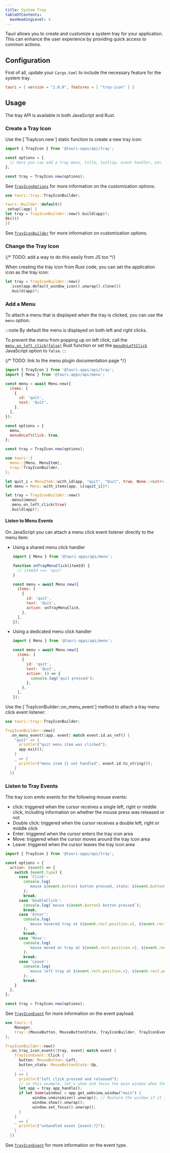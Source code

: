 ```yaml
---
title: System Tray
tableOfContents:
  maxHeadingLevel: 4
---
```



Tauri allows you to create and customize a system tray for your application.
This can enhance the user experience by providing quick access to common actions.

## Configuration

First of all, update your `Cargo.toml` to include the necessary feature for the system tray.

```toml title="src-tauri/Cargo.toml"
tauri = { version = "2.0.0", features = [ "tray-icon" ] }
```

## Usage

The tray API is available in both JavaScript and Rust.

### Create a Tray Icon

<Tabs>
<TabItem label="JavaScript">
Use the [`TrayIcon.new`] static function to create a new tray icon:

```javascript
import { TrayIcon } from '@tauri-apps/api/tray';

const options = {
  // here you can add a tray menu, title, tooltip, event handler, etc
};

const tray = TrayIcon.new(options);
```

See [`TrayIconOptions`] for more information on the customization options.

</TabItem>

<TabItem label="Rust">

```rust
use tauri::tray::TrayIconBuilder;

tauri::Builder::default()
.setup(|app| {
let tray = TrayIconBuilder::new().build(app)?;
Ok(())
})

```

See [`TrayIconBuilder`] for more information on customization options.

</TabItem>
</Tabs>

### Change the Tray Icon

{/* TODO: add a way to do this easily from JS too */}

When creating the tray icon from Rust code, you can set the application icon as the tray icon:

```rust
let tray = TrayIconBuilder::new()
  .icon(app.default_window_icon().unwrap().clone())
  .build(app)?;
```

### Add a Menu

To attach a menu that is displayed when the tray is clicked, you can use the `menu` option.

:::note
By default the menu is displayed on both left and right clicks.

To prevent the menu from popping up on left click, call the [`menu_on_left_click(false)`][TrayIconBuilder::menu_on_left_click] Rust function
or set the [`menuOnLeftClick`] JavaScript option to `false`.
:::

{/* TODO: link to the menu plugin documentation page */}

<Tabs>
<TabItem label="JavaScript">

```javascript
import { TrayIcon } from '@tauri-apps/api/tray';
import { Menu } from '@tauri-apps/api/menu';

const menu = await Menu.new({
  items: [
    {
      id: 'quit',
      text: 'Quit',
    },
  ],
});

const options = {
  menu,
  menuOnLeftClick: true,
};

const tray = TrayIcon.new(options);
```

</TabItem>

<TabItem label="Rust">

```rust
use tauri::{
  menu::{Menu, MenuItem},
  tray::TrayIconBuilder,
};

let quit_i = MenuItem::with_id(app, "quit", "Quit", true, None::<&str>)?;
let menu = Menu::with_items(app, &[&quit_i])?;

let tray = TrayIconBuilder::new()
  .menu(&menu)
  .menu_on_left_click(true)
  .build(app)?;
```

</TabItem>
</Tabs>

#### Listen to Menu Events

<Tabs>
<TabItem label="JavaScript">
On JavaScript you can attach a menu click event listener directly to the menu item:

- Using a shared menu click handler

  ```javascript
  import { Menu } from '@tauri-apps/api/menu';

  function onTrayMenuClick(itemId) {
    // itemId === 'quit'
  }

  const menu = await Menu.new({
    items: [
      {
        id: 'quit',
        text: 'Quit',
        action: onTrayMenuClick,
      },
    ],
  });
  ```

- Using a dedicated menu click handler

  ```javascript
  import { Menu } from '@tauri-apps/api/menu';

  const menu = await Menu.new({
    items: [
      {
        id: 'quit',
        text: 'Quit',
        action: () => {
          console.log('quit pressed');
        },
      },
    ],
  });
  ```

</TabItem>

<TabItem label="Rust">
Use the [`TrayIconBuilder::on_menu_event`] method to attach a tray menu click event listener:

```rust
use tauri::tray::TrayIconBuilder;

TrayIconBuilder::new()
  .on_menu_event(|app, event| match event.id.as_ref() {
    "quit" => {
      println!("quit menu item was clicked");
      app.exit();
    }
    _ => {
      println!("menu item {} not handled", event.id.to_string());
    }
  })
```

</TabItem>
</Tabs>

### Listen to Tray Events

The tray icon emits events for the following mouse events:

- click: triggered when the cursor receives a single left, right or middle click, including information on whether the mouse press was released or not
- Double click: triggered when the cursor receives a double left, right or middle click
- Enter: triggered when the cursor enters the tray icon area
- Move: triggered when the cursor moves around the tray icon area
- Leave: triggered when the cursor leaves the tray icon area

<Tabs>
<TabItem label="JavaScript">

```javascript
import { TrayIcon } from '@tauri-apps/api/tray';

const options = {
  action: (event) => {
    switch (event.type) {
      case 'Click':
        console.log(
          `mouse ${event.button} button pressed, state: ${event.buttonState}`
        );
        break;
      case 'DoubleClick':
        console.log(`mouse ${event.button} button pressed`);
        break;
      case 'Enter':
        console.log(
          `mouse hovered tray at ${event.rect.position.x}, ${event.rect.position.y}`
        );
        break;
      case 'Move':
        console.log(
          `mouse moved on tray at ${event.rect.position.x}, ${event.rect.position.y}`
        );
        break;
      case 'Leave':
        console.log(
          `mouse left tray at ${event.rect.position.x}, ${event.rect.position.y}`
        );
        break;
    }
  },
};

const tray = TrayIcon.new(options);
```

See [`TrayIconEvent`][js TrayIconEvent] for more information on the event payload.

</TabItem>

<TabItem label="Rust">

```rust
use tauri::{
    Manager,
    tray::{MouseButton, MouseButtonState, TrayIconBuilder, TrayIconEvent}
};

TrayIconBuilder::new()
  .on_tray_icon_event(|tray, event| match event {
    TrayIconEvent::Click {
      button: MouseButton::Left,
      button_state: MouseButtonState::Up,
      ..
    } => {
      println!("left click pressed and released");
      // in this example, let's show and focus the main window when the tray is clicked
      let app = tray.app_handle();
      if let Some(window) = app.get_webview_window("main") {
            window.unminimize().unwrap(); // Restore the window if it is minimized
            window.show().unwrap();
            window.set_focus().unwrap();
      }
    }
    _ => {
      println!("unhandled event {event:?}");
    }
  })
```

See [`TrayIconEvent`][rust TrayIconEvent] for more information on the event type.

</TabItem>
</Tabs>

[`TrayIcon.new`]: /reference/javascript/api/namespacetray/#new
[`TrayIconOptions`]: /reference/javascript/api/namespacetray/#trayiconoptions
[`TrayIconBuilder`]: https://docs.rs/tauri/2.0.0/tauri/tray/struct.TrayIconBuilder.html
[TrayIconBuilder::menu_on_left_click]: https://docs.rs/tauri/2.0.0/tauri/tray/struct.TrayIconBuilder.html#method.menu_on_left_click
[`menuOnLeftClick`]: http://localhost:4321/reference/javascript/api/namespacetray/#properties-1
[`TrayIconBuilder::on_menu_event`]: https://docs.rs/tauri/2.0.0/tauri/tray/struct.TrayIconBuilder.html#method.on_menu_event
[js TrayIconEvent]: /reference/javascript/api/namespacetray/#trayiconevent
[rust TrayIconEvent]: https://docs.rs/tauri/2.0.0/tauri/tray/enum.TrayIconEvent.html
